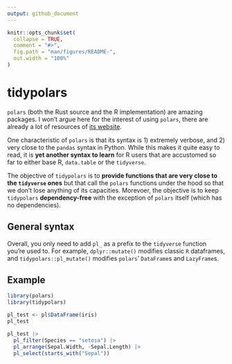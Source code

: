 ```yaml
---
output: github_document
---
```


<!-- README.md is generated from README.Rmd. Please edit that file -->

```r
knitr::opts_chunk$set(
  collapse = TRUE,
  comment = "#>",
  fig.path = "man/figures/README-",
  out.width = "100%"
)
```

# tidypolars

<!-- badges: start -->
<!-- badges: end -->

`polars` (both the Rust source and the R implementation) are amazing packages.
I won't argue here for the interest of using `polars`, there are already a lot 
of resources of [its website]().

One characteristic of `polars` is that its syntax is 1) extremely verbose, and 
2) very close to the `pandas` syntax in Python. While this makes it quite easy
to read, it is **yet another syntax to learn** for R users that are accustomed so
far to either base R, `data.table` or the `tidyverse`.

The objective of `tidypolars` is to **provide functions that are very close to
the `tidyverse` ones** but that call the `polars` functions under the hood so that
we don't lose anything of its capacities. Morevoer, the objective is to keep
`tidypolars` **dependency-free** with the exception of `polars` itself (which
has no dependencies).


## General syntax

Overall, you only need to add `pl_` as a prefix to the `tidyverse` function you're
used to. For example, `dplyr::mutate()` modifies classic `R` dataframes, and 
`tidypolars::pl_mutate()` modifies `polars`' `DataFrame`s and `LazyFrame`s.

## Example

```r
library(polars)
library(tidypolars)

pl_test <- pl$DataFrame(iris)
pl_test

pl_test |> 
  pl_filter(Species == "setosa") |> 
  pl_arrange(Sepal.Width, -Sepal.Length) |> 
  pl_select(starts_with("Sepal"))
```

